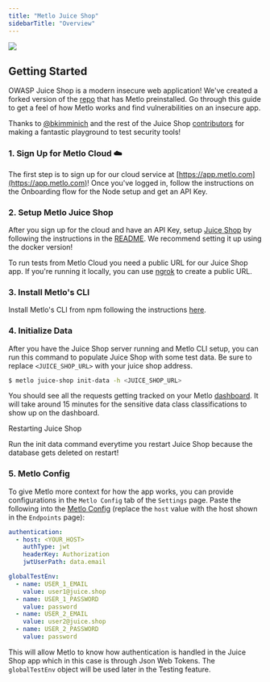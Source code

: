 ```yaml
---
title: "Metlo Juice Shop"
sidebarTitle: "Overview"
---
```


![](/images/JuiceShop_Logo_100px.png)

## Getting Started

OWASP Juice Shop is a modern insecure web application! We've created a forked
version of the [repo](https://github.com/metlo-labs/juice-shop) that has Metlo
preinstalled. Go through this guide to get a feel of how Metlo works and find
vulnerabilities on an insecure app.

Thanks to [@bkimminich](https://github.com/bkimminich) and the rest of the Juice
Shop
[contributors](https://github.com/juice-shop/juice-shop/blob/master/HALL%5FOF%5FFAME.md)
for making a fantastic playground to test security tools!

### 1. Sign Up for Metlo Cloud ☁️

The first step is to sign up for our cloud service at
[https://app.metlo.com](https://app.metlo.com)! Once you've logged in, follow
the instructions on the Onboarding flow for the Node setup and get an API Key.

### 2. Setup Metlo Juice Shop

After you sign up for the cloud and have an API Key, setup
[Juice Shop](https://github.com/metlo-labs/juice-shop) by following the
instructions in the [README](https://github.com/metlo-labs/juice-shop#setup). We
recommend setting it up using the docker version!

To run tests from Metlo Cloud you need a public URL for our Juice Shop app. If
you're running it locally, you can use
[ngrok](https://ngrok.com/getting-started) to create a public URL.

### 3. Install Metlo's CLI

Install Metlo's CLI from npm following the instructions
[here](/installing-metlos-cli).

### 4. Initialize Data

After you have the Juice Shop server running and Metlo CLI setup, you can run
this command to populate Juice Shop with some test data. Be sure to replace
`<JUICE_SHOP_URL>` with your juice shop address.

```bash Bash
$ metlo juice-shop init-data -h <JUICE_SHOP_URL>
```

You should see all the requests getting tracked on your Metlo
[dashboard](https://app.metlo.com). It will take around 15 minutes for the
sensitive data class classifications to show up on the dashboard.

<Info>
Restarting Juice Shop

Run the init data command everytime you restart Juice Shop because the database
gets deleted on restart!

</Info>

### 5. Metlo Config

To give Metlo more context for how the app works, you can provide configurations
in the `Metlo Config` tab of the `Settings` page. Paste the following into the
[Metlo Config](https://app.metlo.com/settings?tab=config) (replace the `host`
value with the host shown in the `Endpoints` page):

```yaml YAML
authentication:
  - host: <YOUR_HOST>
    authType: jwt
    headerKey: Authorization
    jwtUserPath: data.email

globalTestEnv:
  - name: USER_1_EMAIL
    value: user1@juice.shop
  - name: USER_1_PASSWORD
    value: password
  - name: USER_2_EMAIL
    value: user2@juice.shop
  - name: USER_2_PASSWORD
    value: password
```

This will allow Metlo to know how authentication is handled in the Juice Shop
app which in this case is through Json Web Tokens. The `globalTestEnv` object
will be used later in the Testing feature.
